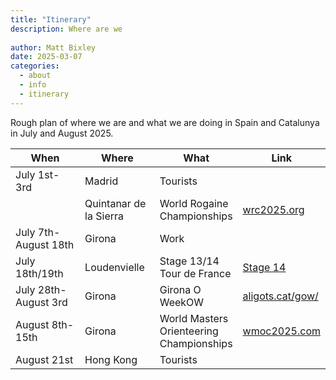 ```yaml
---
title: "Itinerary"
description: Where are we
  
author: Matt Bixley
date: 2025-03-07
categories: 
  - about
  - info
  - itinerary
---
```


Rough plan of where we are and what we are doing in Spain and Catalunya in July and August 2025.

| When | Where | What | Link |
|----|----|----|----|
| July 1st-3rd | Madrid | Tourists |  |
|  | Quintanar de la Sierra | World Rogaine Championships | [wrc2025.org](https://wrc2025.org/) |
| July 7th-August 18th | Girona | Work |  |
| July 18th/19th | Loudenvielle | Stage 13/14 Tour de France | [Stage 14](https://www.letour.fr/en/stage-14) |
| July 28th-August 3rd | Girona | Girona O WeekOW | [aligots.cat/gow/](https://www.aligots.cat/gow/) |
| August 8th-15th | Girona | World Masters Orienteering Championships | [wmoc2025.com](https://www.wmoc2025.com/) |
| August 21st | Hong Kong | Tourists |  |
